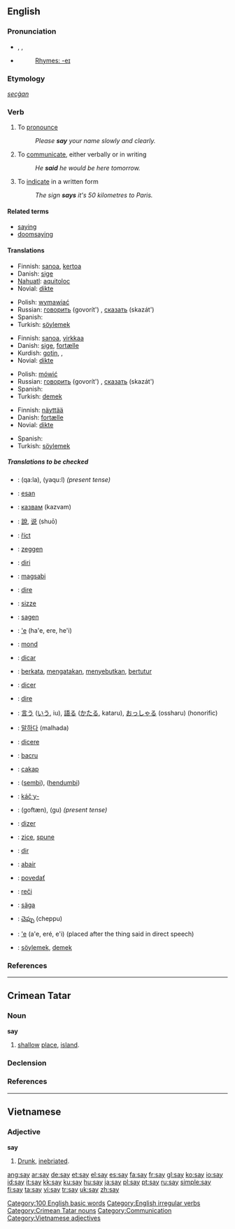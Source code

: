 {{wikipedia}}
==English==

{{rank|am|way|even|123|say|well|many|work}}

===Pronunciation===
*{{AHD|sā}}, {{IPA|/seɪ/}}, {{SAMPA|/seI/}}
*{{audio|en-us-say.ogg|Audio (US)}}
*: [[Rhymes:English:-eɪ|Rhymes: -eɪ]]

===Etymology===
{{OE.}} ''[[secġan]]''

===Verb===
{{en-verb|says|saying|said}}

# To [[pronounce]]
#: ''Please '''say''' your name slowly and clearly.''
# To [[communicate]], either verbally or in writing
#: ''He '''said''' he would be here tomorrow.''
# To [[indicate]] in a written form
#: ''The sign '''says''' it's 50 kilometres to Paris.''

====Related terms====
*[[saying]]
*[[doomsaying]]

====Translations====
{{trans-top|To pronounce}}
*Finnish: [[sanoa]], [[kertoa]]
*Danish: [[sige]]
*[[Nahuatl]]: [[aquitoloc]]
*Novial: [[dikte]]
{{trans-mid}}
*Polish: [[wymawiać]]
*Russian: [[говорить]] (govorít') {{impf}}, [[сказать]] (skazát') {{pf}}
*Spanish: {{t+|es|decir}}
*Turkish: [[söylemek]]
{{trans-bottom}}

{{trans-top|To communicate verbally or in writing}}
*Finnish: [[sanoa]], [[virkkaa]]
*Danish: [[sige]], [[fortælle]]
*Kurdish: [[gotin]], {{KUchar|[[گوتن]]}}, {{KUchar|[[وتن]]}}
*Novial: [[dikte]]
{{trans-mid}}
*Polish: [[mówić]]
*Russian: [[говорить]] (govorít') {{impf}}, [[сказать]] (skazát') {{pf}}
*Spanish: {{t+|es|decir}}
*Turkish: [[demek]]
{{trans-bottom}}

{{trans-top|To indicate in a written form}}
*Finnish: [[näyttää]]
*Danish: [[fortælle]]
*Novial: [[dikte]]
{{trans-mid}}
*Spanish: {{t+|es|decir}}
*Turkish: [[söylemek]]
{{trans-bottom}}

=====Translations to be checked=====
{{checktrans}}

*{{ttbc|Arabic}}: {{ARchar|[[قال]]}} (qa:la), {{ARchar|[[يقول|يَقول]]}} (yaqu:l) ''(present tense)''
*{{ttbc|Basque}}: [[esan]]
*{{ttbc|Bulgarian}}: [[казвам]] (kazvam)
*{{ttbc|Chinese}}: [[說]], [[说]] (shuō)
*{{ttbc|Czech}}: [[říct]]
*{{ttbc|Dutch}}: [[zeggen]]
*{{ttbc|Esperanto}}: [[diri]]
*{{ttbc|Filipino}}: [[magsabi]]
*{{ttbc|French}}: [[dire]]
*{{ttbc|Frisian}}: [[sizze]]
*{{ttbc|German}}: [[sagen]]
*{{ttbc|Guaraní}}: [['e]] (ha'e, ere, he'i)
*{{ttbc|Hungarian}}: [[mond]]
*{{ttbc|Ido}}: [[dicar]]
*{{ttbc|Indonesian}}: [[kata|berkata]], [[kata|mengatakan]], [[sebut|menyebutkan]], [[tutur|bertutur]]
*{{ttbc|Interlingua}}: [[dicer]]
*{{ttbc|Italian}}: [[dire]]
*{{ttbc|Japanese}}: [[言う]] ([[いう]], iu), [[語る]] ([[かたる]], kataru), [[おっしゃる]] (ossharu) (honorific)
*{{ttbc|Korean}}: [[말하다]] (malhada)

*{{ttbc|Latin}}: [[dicere]]
*{{ttbc|Lojban}}: [[bacru]]
*{{ttbc|Malay}}: [[cakap]]
*{{ttbc|Manchu}}: ([[sembi]]), ([[hendumbi]])
*{{ttbc|Central Sierra Miwok}}: [[káčˑy-]]
*{{ttbc|Persian}}: {{FAchar|[[گفتن|گُفتَن]]}} (goftæn), {{FAchar|[[گو]]}} (gu) ''(present tense)''
*{{ttbc|Portuguese}}: [[dizer]]
*{{ttbc|Romanian}}: [[zice]], [[spune]]
*{{ttbc|Romansch}}: [[dir]]
*{{ttbc|Scottish Gaelic}}: [[abair]]
*{{ttbc|Slovak}}: [[povedať]]
*{{ttbc|Slovene}}: [[reči]]
*{{ttbc|Swedish}}: [[säga]]
*{{ttbc|Telugu}}: [[చెప్పు]] (cheppu)
*{{ttbc|Tupinambá}}: [['e]] (a'e, eré, e'i) (placed after the thing said in direct speech)
*{{ttbc|Turkish}}: [[söylemek]], [[demek]]

===References===
{{R:Century 1911}}
{{R:Webster 1913}}

[[Category:100 English basic words]]
[[Category:English irregular verbs]]

----

==Crimean Tatar==

===Noun===
'''say'''

# [[shallow]] [[place]], [[island]].

===Declension===
{{crh-latin-noun|nıñ|ga|nı|da|dan}}

===References===
{{R:Useinov-Mireev 2002}}

[[Category:Crimean Tatar nouns]]

----

==Vietnamese==

===Adjective===
'''say'''

# [[drunk|Drunk]], [[inebriated]].

[[Category:Communication]]
[[Category:Vietnamese adjectives]]

[[ang:say]]
[[ar:say]]
[[de:say]]
[[et:say]]
[[el:say]]
[[es:say]]
[[fa:say]]
[[fr:say]]
[[gl:say]]
[[ko:say]]
[[io:say]]
[[id:say]]
[[it:say]]
[[kk:say]]
[[ku:say]]
[[hu:say]]
[[ja:say]]
[[pl:say]]
[[pt:say]]
[[ru:say]]
[[simple:say]]
[[fi:say]]
[[ta:say]]
[[vi:say]]
[[tr:say]]
[[uk:say]]
[[zh:say]]